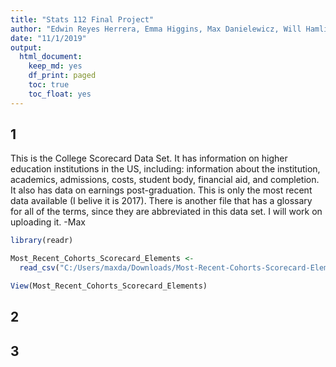 ```yaml
---
title: "Stats 112 Final Project"
author: "Edwin Reyes Herrera, Emma Higgins, Max Danielewicz, Will Hamlin"
date: "11/1/2019"
output: 
  html_document:
    keep_md: yes
    df_print: paged
    toc: true
    toc_float: yes
---
```


## 1

This is the College Scorecard Data Set. It has information on higher education institutions in the US, including: information about the institution, academics, admissions, costs, student body, financial aid, and completion. It also has data on earnings post-graduation. This is only the most recent data available (I belive it is 2017). There is another file that has a glossary for all of the terms, since they are abbreviated in this data set. I will work on uploading it. -Max
```r
library(readr)

Most_Recent_Cohorts_Scorecard_Elements <- 
  read_csv("C:/Users/maxda/Downloads/Most-Recent-Cohorts-Scorecard-Elements.csv")

View(Most_Recent_Cohorts_Scorecard_Elements)
```


## 2

## 3

